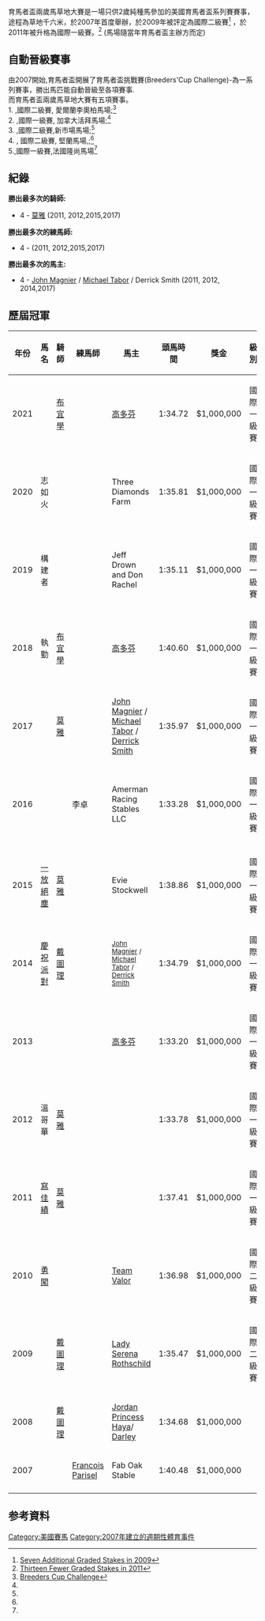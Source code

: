 育馬者盃兩歲馬草地大賽是一場只供2歲純種馬參加的美國育馬者盃系列賽賽事，途程為草地千六米，於2007年首度舉辦，於2009年被評定為國際二級賽<ref>[http://www.bloodhorse.com/horse-racing/articles/54257/arkansas-derby-among-three-new-grade-i-stakes/ Seven Additional Graded Stakes in 2009]</ref> ，於2011年被升格為國際一級賽。<ref>[http://www.bloodhorse.com/horse-racing/articles/60173/2011-graded-stakes-13-fewer-than-10/ Thirteen Fewer Graded Stakes in 2011]</ref>
(馬場隨當年育馬者盃主辦方而定)

== 自動晉級賽事 ==
由2007開始,育馬者盃開展了育馬者盃挑戰賽(Breeders'Cup Challenge)-為一系列賽事，勝出馬匹能自動晉級至各項賽事.<br>而育馬者盃兩歲馬草地大賽有五項賽事。 <br> 1.{{link-en|金羊毛錦標|Juvenile Stakes}} ,國際二級賽, 愛爾蘭李奧柏馬場;<ref name="Breeders Cup Classic">[http://www.breederscup.com/races/breeders-cup-challenge Breeders Cup Challenge]</ref> <br> 2. {{link-en|夏季錦標|Summer Stakes (Canada)}},國際一級賽, 加拿大活拜馬場;<ref name="Breeders Cup Classic"/> <br> 3. {{link-en|御廬錦標|Royal Lodge Stakes}},國際二級賽,新市場馬場;<ref name="Breeders Cup Classic"/> <br> 4. {{link-en|Bourbon Stakes|Bourbon Stakes}}, 國際二級賽, 堅蘭馬場,;<ref name="Breeders Cup Classic"/> <br>  5.{{link-en|尚盧利加迪大賽|Prix Jean-Luc Lagardère}},國際一級賽,法國隆尚馬場<ref name="Breeders Cup Classic"/>

==紀錄==
'''勝出最多次的騎師:'''
* 4 - [[莫雅|莫雅]] (2011, 2012,2015,2017) 
<!-- left in, in case of future wins * 3 - [[戴圖理|戴圖理]] (2008, 2009, 2014)-->
'''勝出最多次的練馬師:'''
* 4 - {{link-en|岳伯仁|Aidan O'Brien}} (2011, 2012,2015,2017)
<!-- left in, in case of future wins * 2 - [[高仕登|高仕登]] (2008, 2009)-->

'''勝出最多次的馬主:'''
* 4 - [[John_Magnier|John Magnier]] / [[Michael_Tabor|Michael Tabor]] / Derrick Smith (2011, 2012, 2014,2017)

== 歷屆冠軍==
{| class="wikitable sortable" style="font-size:90%"
|- 
! style="width:42px" | 年份<br>
! style="width:110px" | 馬名<br>
! style="width:125px" | 騎師<br>
! style="width:130px" | 練馬師<br>
! style="width:220px" | 馬主<br>
! style="width:65px" | 頭馬時間<br>
! style="width:80px" | 獎金<br>
! style="width:80px" | 級別<br>
|-
|align=center|2021
|{{link-en|現代遊戲|Modern Games}}
|[[布宜學|布宜學]]
|{{link-en|艾柏賓|Charlie Appleby (racehorse trainer)}}
|[[高多芬|高多芬]]
|align=center|1:34.72
|align=center|$1,000,000
|align=center|國際一級賽
|-
|align=center|2020
|志如火
|{{link-en|桑坦尼|Ricardo Santana Jr.}}
|{{link-en|麥米高|Michael J. Maker}}
|Three Diamonds Farm
|align=center|1:35.81
|align=center|$1,000,000
|align=center|國際一級賽
|-
|align=center|2019
|構建者
|{{link-en|奧天誠|José Ortiz (jockey)}}
|{{link-en|白偉賢|Chad Brown (horse trainer)}}
|Jeff Drown and Don Rachel
|align=center|1:35.11
|align=center|$1,000,000
|align=center|國際一級賽
|-
|align=center|2018
|執勤
|[[布宜學|布宜學]]
|{{link-en|艾柏賓|Charlie Appleby (racehorse trainer)}}
|[[高多芬|高多芬]]
|align=center|1:40.60
|align=center|$1,000,000
|align=center|國際一級賽
|-
|align=center|2017
|{{link-en|酒國琴音|Mendelssohn (horse)}}
|[[莫雅|莫雅]]
|{{link-en|岳伯仁|Aidan O'Brien}}
|[[John_Magnier|John Magnier]] / [[Michael_Tabor|Michael Tabor]] / [[Derrick_Smith_(racehorse_owner)|Derrick Smith]]
|align=center|1:35.97
|align=center|$1,000,000
|align=center|國際一級賽
|-
|align=center|2016
|{{link-en|獲獎演出|Oscar Performance}}
|{{link-en|奧天誠|José Ortiz (jockey)}}
|李卓
| Amerman Racing Stables LLC 
|align=center|1:33.28
|align=center|$1,000,000
|align=center|國際一級賽
|-
|-
|align=center|2015
|[[一放絕塵|一放絕塵]]
|[[莫雅|莫雅]]
|{{link-en|岳伯仁|Aidan O'Brien}}
| Evie Stockwell 
|align=center|1:38.86
|align=center|$1,000,000
|align=center|國際一級賽
|-
|align=center|2014
|[[慶祝派對|慶祝派對]]
|[[戴圖理|戴圖理]]
|{{link-en|華特|Wesley A. Ward}}
|<small>[[John_Magnier|John Magnier]] / [[Michael_Tabor|Michael Tabor]] / [[Derrick_Smith_(racehorse_owner)|Derrick Smith]]</small>
|align=center|1:34.79
|align=center|$1,000,000
|align=center|國際一級賽
|-
|align=center|2013
|{{link-en|比你快|Outstrip}}
|{{link-en|史文夫|Mike E. Smith}}
|{{link-en|艾柏賓|Charlie Appleby (racehorse trainer)}}
|[[高多芬|高多芬]]
|align=center|1:33.20
|align=center|$1,000,000
|align=center|國際一級賽
|-
|align=center|2012
|溫哥華
|[[莫雅|莫雅]]
|{{link-en|岳伯仁|Aidan O'Brien}}
|{{small|[[John_Magnier|John Magnier]]/[[Michael_Tabor|Michael Tabor]]/Derrick Smith}}
|align=center|1:33.78
|align=center|$1,000,000
|align=center|國際一級賽
|-
|align=center|2011
|[[寫佳績|寫佳績]]
|[[莫雅|莫雅]]
|{{link-en|岳伯仁|Aidan O'Brien}}
|{{small|[[John_Magnier|John Magnier]]/[[Michael_Tabor|Michael Tabor]]/Derrick Smith}}
|align=center|1:37.41
|align=center|$1,000,000
|align=center|國際一級賽
|-
|align=center|2010
|[[勇闖|勇闖]]
|{{link-en|高美斯(騎師)|Garrett K. Gomez|高美斯}}
|{{link-en|柏多迪|Todd Pletcher}}
|[[Team_Valor|Team Valor]]
|align=center|1:36.98
|align=center|$1,000,000
|align=center|國際二級賽
|-
|align=center|2009
|{{link-en|Pounced|Pounced}}
|[[戴圖理|戴圖理]]
|{{link-en|高仕登|John Gosden}}
|[[Lady_Serena_Rothschild|Lady Serena Rothschild]]
|align=center|1:35.47
|align=center|$1,000,000
|align=center|國際二級賽
|-
|align=center|2008
|{{link-en|Donativum|Donativum (horse)}}
|[[戴圖理|戴圖理]]
|{{link-en|高仕登|John Gosden}}
|[[Princess_Haya_Bint_Al_Hussein|Jordan Princess Haya]]/ [[Darley_Racing|Darley]] 
|align=center|1:34.68
|align=center|$1,000,000
|
|-
|align=center|2007
|{{link-en|Nownownow|Nownownow}}
|{{link-en|李百諾|Julien Leparoux}}
|[[Francois_Parisel|Francois Parisel]]
|Fab Oak Stable
|align=center|1:40.48
|align=center|$1,000,000
|
|-
|}

== 参考資料 ==
{{Reflist|2}}

[[Category:美國賽馬|Category:美國賽馬]]
[[Category:2007年建立的週期性體育事件|Category:2007年建立的週期性體育事件]]